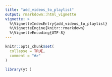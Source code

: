 ```yaml
---
title: "add_videos_to_playlist"
output: rmarkdown::html_vignette
vignette: >
  %\VignetteIndexEntry{add_videos_to_playlist}
  %\VignetteEngine{knitr::rmarkdown}
  %\VignetteEncoding{UTF-8}
---
```


```r
knitr::opts_chunk$set(
  collapse = TRUE,
  comment = "#>"
)
```

```r
library(yt )
```
